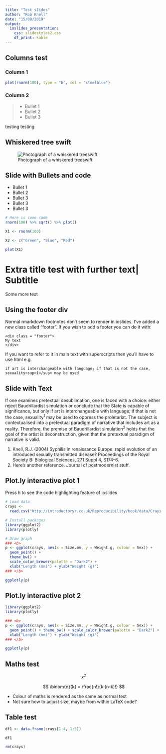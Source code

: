 ```yaml
---
title: "Test slides"
author: "Rob Knell"
date: "15/08/2019"
output:
  ioslides_presentation:
    css: slidestyles2.css
    df_print: kable
---
```


## Columns test {.build}

<div class="columns-2">
### Column 1

```r
plot(rnorm(100), type = "b", col = "steelblue")
```

### Column 2
>- Bullet 1
>- Bullet 2
>- Bullet 3
</div>

<div class = "footer">
testing testing
</div>


## Whiskered tree swift {.flexbox .vcenter}

![Photograph of a whiskered treeswift](https://farm8.staticflickr.com/7452/16378277297_91851e89ae.jpg "Whiskered treeswift")

## Slide with Bullets and code {.build}

- Bullet 1
- Bullet 2
- Bullet 3
- Bullet 3
- Bullet 3


```r
# Here is some code
rnorm(100) %>% sqrt() %>% plot()

X1 <- rnorm(100)

X2 <- c("Green", "Blue", "Red")

plot(X1)
```

# Extra title test with further text| Subtitle

Some more text

## Using the footer div

Normal rmarkdown footnotes don't seem to render in ioslides. I've added a new class called "footer". If you wish to add a footer you can do it with:

```
<div class = "footer">
My text
</div>
```

If you want to refer to it in main text with superscripts then you'll have to use html e.g. 

```
if art is interchangeable with language; if that is not the case,  
sexuality<sup>1</sup> may be used
```



## Slide with Text

If one examines pretextual desublimation, one is faced with a choice: either
reject Baudrillardist simulation or conclude that the State is capable of
significance, but only if art is interchangeable with language; if that is not the case, sexuality<sup>1</sup> may be used to oppress the proletariat. The subject is contextualised into a pretextual paradigm of narrative that includes art as a
reality. Therefore, the premise of Baudrillardist simulation<sup>2</sup> holds that the
goal of the artist is deconstruction, given that the pretextual paradigm of
narrative is valid.

<div class = "footer">
1. Knell, R.J. (2004) Syphilis in renaissance Europe: rapid evolution of an introduced sexually transmitted disease? Proceedings of the Royal Society B: Biological Sciences, 271 Suppl 4, S174–6.
2. Here's another reference. Journal of postmodernist stuff. 
</div>

## Plot.ly interactive plot 1

Press h to see the code highlighting feature of ioslides

```r
# Load data
crays <-
  read.csv("http://introductoryr.co.uk/Reproducibility/book/data/Crays.csv")
```

```r

# Install packages 
library(ggplot2) 
library(plotly)

# Draw graph
### <b>
p <- ggplot(crays, aes(x = Size.mm, y = Weight.g, colour = Sex)) +
  geom_point() + 
  theme_bw() + 
  scale_color_brewer(palette = "Dark2") +
  xlab("Length (mm)") + ylab("Weight (g)")
### </b>

ggplotly(p)


```

## Plot.ly interactive plot 2 {.flexbox .vcenter}

```r
library(ggplot2)
library(plotly)

### <b>
p <- ggplot(crays, aes(x = Size.mm, y = Weight.g, colour = Sex)) +
  geom_point() + theme_bw() + scale_color_brewer(palette = "Dark2") +
  xlab("Length (mm)") + ylab("Weight (g)")
### </b>

ggplotly(p)

```


## Maths test

$$ x^{2} $$


$$ \binom{n}{k} = \frac{n!}{k!(n-k)!} $$


<div class = "notes">
- Colour of maths is rendered as the same as normal text
- Not sure how to adjust size, maybe from within LaTeX code?
</div>

## Table test

```r
df1 <- data.frame(crays[1:4, 1:5])

df1

rm(crays)
```
